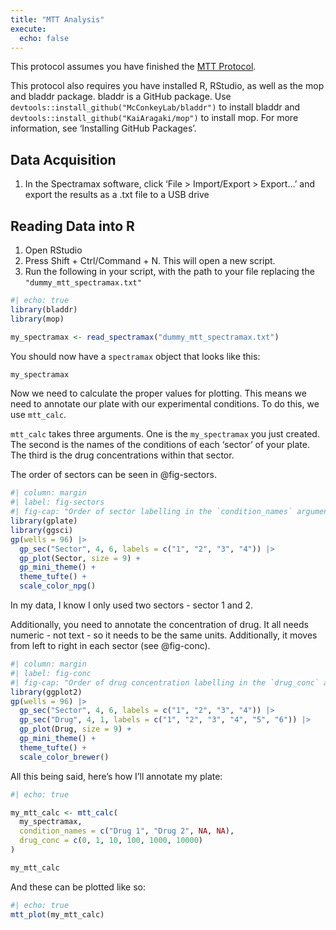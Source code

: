 ```yaml
---
title: "MTT Analysis"
execute: 
  echo: false
---
```



:::{.callout-note}
This protocol assumes you have finished the [MTT Protocol](#sec-mtt-assay).

This protocol also requires you have installed R, RStudio, as well as the mop and bladdr package. bladdr is a GitHub package. Use `devtools::install_github("McConkeyLab/bladdr")` to install bladdr and `devtools::install_github("KaiAragaki/mop")` to install mop. For more information, see 'Installing GitHub Packages'.
:::

## Data Acquisition
1. In the Spectramax software, click 'File > Import/Export > Export...' and export the results as a .txt file to a USB drive

## Reading Data into R
1. Open RStudio
2. Press Shift + Ctrl/Command + N. This will open a new script.
3. Run the following in your script, with the path to your file replacing the `"dummy_mtt_spectramax.txt"`

```r
#| echo: true
library(bladdr)
library(mop)

my_spectramax <- read_spectramax("dummy_mtt_spectramax.txt")
```

You should now have a `spectramax` object that looks like this:
```r
my_spectramax
```


Now we need to calculate the proper values for plotting. This means we need to annotate our plate with our experimental conditions. To do this, we use `mtt_calc`.

`mtt_calc` takes three arguments. One is the `my_spectramax` you just created. The second is the names of the conditions of each 'sector' of your plate. The third is the drug concentrations within that sector.

The order of sectors can be seen in @fig-sectors.
```r
#| column: margin
#| label: fig-sectors
#| fig-cap: "Order of sector labelling in the `condition_names` argument"
library(gplate)
library(ggsci)
gp(wells = 96) |>
  gp_sec("Sector", 4, 6, labels = c("1", "2", "3", "4")) |>
  gp_plot(Sector, size = 9) +
  gp_mini_theme() +
  theme_tufte() +
  scale_color_npg()
```

In my data, I know I only used two sectors - sector 1 and 2.

Additionally, you need to annotate the concentration of drug. It all needs numeric - not text - so it needs to be the same units. Additionally, it moves from left to right in each sector (see @fig-conc).

```r
#| column: margin
#| label: fig-conc
#| fig-cap: "Order of drug concentration labelling in the `drug_conc` argument"
library(ggplot2)
gp(wells = 96) |> 
  gp_sec("Sector", 4, 6, labels = c("1", "2", "3", "4")) |> 
  gp_sec("Drug", 4, 1, labels = c("1", "2", "3", "4", "5", "6")) |> 
  gp_plot(Drug, size = 9) +
  gp_mini_theme() +
  theme_tufte() +
  scale_color_brewer()
```

All this being said, here's how I'll annotate my plate:

```r
#| echo: true

my_mtt_calc <- mtt_calc(
  my_spectramax, 
  condition_names = c("Drug 1", "Drug 2", NA, NA),
  drug_conc = c(0, 1, 10, 100, 1000, 10000)
)

my_mtt_calc
```

And these can be plotted like so:

```r
#| echo: true
mtt_plot(my_mtt_calc)
```

